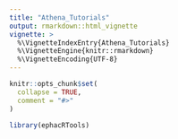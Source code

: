 ```yaml
---
title: "Athena_Tutorials"
output: rmarkdown::html_vignette
vignette: >
  %\VignetteIndexEntry{Athena_Tutorials}
  %\VignetteEngine{knitr::rmarkdown}
  %\VignetteEncoding{UTF-8}
---
```


```r
knitr::opts_chunk$set(
  collapse = TRUE,
  comment = "#>"
)
```

```r
library(ephacRTools)
```
